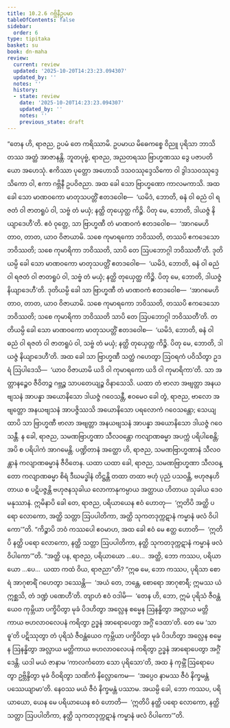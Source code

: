 ```yaml
---
title: 10.2.6 ဂဗ္ဘိနီဥပမာ
tableOfContents: false
sidebar:
  order: 6
type: tipitaka
basket: su
book: dn-maha
review:
  current: review
  updated: '2025-10-20T14:23:23.094307'
  updated_by: ''
  notes: ''
  history:
  - state: review
    date: '2025-10-20T14:23:23.094307'
    updated_by: ''
    notes: ''
    previous_state: draft
---
```



<DynamicBreadcrumb />


<ReviewStatus review={frontmatter.review} showDetails={true} />

<HypothesisAnnotation frontmatter={frontmatter} />

<Division number="420" book="dn-maha" e="ch" v="7" p="263">

<Paragraph number="1107" book="dn-maha">
“တေန ဟိ, ရာဇည, ဥပမံ တေ ကရိဿာမိ. ဥပမာယ မိဓေကစ္စေ ဝိညူ ပုရိသာ ဘာသိတဿ အတ္ထံ အာဇာနန္တိ. ဘူတပုဗ္ဗံ, ရာဇည, အညတရဿ ဗြာဟ္မဏဿ ဒွေ ပဇာပတိယော အဟေသုံ. ဧကိဿာ ပုတ္တော အဟောသိ ဒသဝဿုဒ္ဒေသိကော ဝါ ဒွါဒသဝဿုဒ္ဒေသိကော ဝါ, ဧကာ ဂဗ္ဘိနီ ဥပဝိဇညာ. အထ ခေါ သော ဗြာဟ္မဏော ကာလမကာသိ. အထ ခေါ သော မာဏဝကော မာတုသပတ္တိံ ဧတဒဝေါစ—  ‘ယမိဒံ, ဘောတိ, ဓနံ ဝါ ဓညံ ဝါ ရဇတံ ဝါ ဇာတရူပံ ဝါ, သဗ္ဗံ တံ မယှံ; နတ္ထိ တုယှေတ္ထ ကိဉ္စိ. ပိတု မေ, ဘောတိ, ဒါယဇ္ဇံ နိယျာဒေဟီ’တိ. ဧဝံ ဝုတ္တေ, သာ ဗြာဟ္မဏီ တံ မာဏဝကံ ဧတဒဝေါစ—  ‘အာဂမေဟိ တာဝ, တာတ, ယာဝ ဝိဇာယာမိ. သစေ ကုမာရကော ဘဝိဿတိ, တဿပိ ဧကဒေသော ဘဝိဿတိ; သစေ ကုမာရိကာ ဘဝိဿတိ, သာပိ တေ ဩပဘောဂ္ဂါ ဘဝိဿတီ’တိ. ဒုတိယမ္ပိ ခေါ သော မာဏဝကော မာတုသပတ္တိံ ဧတဒဝေါစ—  ‘ယမိဒံ, ဘောတိ, ဓနံ ဝါ ဓညံ ဝါ ရဇတံ ဝါ ဇာတရူပံ ဝါ, သဗ္ဗံ တံ မယှံ; နတ္ထိ တုယှေတ္ထ ကိဉ္စိ. ပိတု မေ, ဘောတိ, ဒါယဇ္ဇံ နိယျာဒေဟီ’တိ. ဒုတိယမ္ပိ ခေါ သာ ဗြာဟ္မဏီ တံ မာဏဝကံ ဧတဒဝေါစ—  ‘အာဂမေဟိ တာဝ, တာတ, ယာဝ ဝိဇာယာမိ. သစေ ကုမာရကော ဘဝိဿတိ, တဿပိ ဧကဒေသော ဘဝိဿတိ; သစေ ကုမာရိကာ ဘဝိဿတိ သာပိ တေ ဩပဘောဂ္ဂါ ဘဝိဿတီ’တိ. တတိယမ္ပိ ခေါ သော မာဏဝကော မာတုသပတ္တိံ ဧတဒဝေါစ—  ‘ယမိဒံ, ဘောတိ, ဓနံ ဝါ ဓညံ ဝါ ရဇတံ ဝါ ဇာတရူပံ ဝါ, သဗ္ဗံ တံ မယှံ; နတ္ထိ တုယှေတ္ထ ကိဉ္စိ. ပိတု မေ, ဘောတိ, ဒါယဇ္ဇံ နိယျာဒေဟီ’တိ.
</Paragraph>

<Paragraph number="1108" book="dn-maha">
အထ ခေါ သာ ဗြာဟ္မဏီ သတ္ထံ ဂဟေတွာ ဩဝရကံ ပဝိသိတွာ ဥဒရံ ဩပါဒေသိ—  ‘ယာဝ ဝိဇာယာမိ ယဒိ ဝါ ကုမာရကော ယဒိ ဝါ ကုမာရိကာ’တိ. သာ အတ္တာနဉ္စေဝ ဇီဝိတဉ္စ ဂဗ္ဘဉ္စ သာပတေယျဉ္စ ဝိနာသေသိ. ယထာ တံ ဗာလာ အဗျတ္တာ အနယဗျသနံ အာပန္နာ အယောနိသော ဒါယဇ္ဇံ ဂဝေသန္တီ, ဧဝမေဝ ခေါ တွံ, ရာဇည, ဗာလော အဗျတ္တော အနယဗျသနံ အာပဇ္ဇိဿသိ အယောနိသော ပရလောကံ ဂဝေသန္တော; သေယျထာပိ သာ ဗြာဟ္မဏီ ဗာလာ အဗျတ္တာ အနယဗျသနံ အာပန္နာ အယောနိသော ဒါယဇ္ဇံ ဂဝေသန္တီ. န ခေါ, ရာဇည, သမဏဗြာဟ္မဏာ သီလဝန္တော ကလျာဏဓမ္မာ အပက္ကံ ပရိပါစေန္တိ; အပိ စ ပရိပါကံ အာဂမေန္တိ. ပဏ္ဍိတာနံ အတ္ထော ဟိ, ရာဇည, သမဏဗြာဟ္မဏာနံ သီလဝန္တာနံ ကလျာဏဓမ္မာနံ ဇီဝိတေန. ယထာ ယထာ ခေါ, ရာဇည, သမဏဗြာဟ္မဏာ သီလဝန္တော ကလျာဏဓမ္မာ စိရံ ဒီဃမဒ္ဓါနံ တိဋ္ဌန္တိ တထာ တထာ ဗဟုံ ပုညံ ပသဝန္တိ, ဗဟုဇနဟိတာယ စ ပဋိပဇ္ဇန္တိ ဗဟုဇနသုခါယ လောကာနုကမ္ပာယ အတ္ထာယ ဟိတာယ သုခါယ ဒေဝမနုဿာနံ. ဣမိနာပိ ခေါ တေ, ရာဇည, ပရိယာယေန ဧဝံ ဟောတု—  ‘ဣတိပိ အတ္ထိ ပရော လောကော, အတ္ထိ သတ္တာ ဩပပါတိကာ, အတ္ထိ သုကတဒုက္ကဋာနံ ကမ္မာနံ ဖလံ ဝိပါကော’”တိ.
</Paragraph>

</Division>
<Division number="421" book="dn-maha" e="ch" v="7" p="265">

<Paragraph number="1109" book="dn-maha">
“ကိဉ္စာပိ ဘဝံ ကဿပေါ ဧဝမာဟ, အထ ခေါ ဧဝံ မေ ဧတ္ထ ဟောတိ—  ‘ဣတိပိ နတ္ထိ ပရော လောကော, နတ္ထိ သတ္တာ ဩပပါတိကာ, နတ္ထိ သုကတဒုက္ကဋာနံ ကမ္မာနံ ဖလံ ဝိပါကော’”တိ. “အတ္ထိ ပန, ရာဇည, ပရိယာယော …ပေ…  အတ္ထိ, ဘော ကဿပ, ပရိယာယော …ပေ…  ယထာ ကထံ ဝိယ, ရာဇညာ”တိ? “ဣဓ မေ, ဘော ကဿပ, ပုရိသာ စောရံ အာဂုစာရိံ ဂဟေတွာ ဒဿေန္တိ—  ‘အယံ တေ, ဘန္တေ, စောရော အာဂုစာရီ; ဣမဿ ယံ ဣစ္ဆသိ, တံ ဒဏ္ဍံ ပဏေဟီ’တိ. တျာဟံ ဧဝံ ဝဒါမိ—  ‘တေန ဟိ, ဘော, ဣမံ ပုရိသံ ဇီဝန္တံယေဝ ကုမ္ဘိယာ ပက္ခိပိတွာ မုခံ ပိဒဟိတွာ အလ္လေန စမ္မေန ဩနန္ဓိတွာ အလ္လာယ မတ္တိကာယ ဗဟလာဝလေပနံ ကရိတွာ ဥဒ္ဓနံ အာရောပေတွာ အဂ္ဂိံ ဒေထာ’တိ. တေ မေ ‘သာဓူ’တိ ပဋိဿုတွာ တံ ပုရိသံ ဇီဝန္တံယေဝ ကုမ္ဘိယာ ပက္ခိပိတွာ မုခံ ပိဒဟိတွာ အလ္လေန စမ္မေန ဩနန္ဓိတွာ အလ္လာယ မတ္တိကာယ ဗဟလာဝလေပနံ ကရိတွာ ဥဒ္ဓနံ အာရောပေတွာ အဂ္ဂိံ ဒေန္တိ. ယဒါ မယံ ဇာနာမ ‘ကာလင်္ကတော သော ပုရိသော’တိ, အထ နံ ကုမ္ဘိံ ဩရောပေတွာ ဥဗ္ဘိန္ဒိတွာ မုခံ ဝိဝရိတွာ သဏိကံ နိလ္လောကေမ—  ‘အပ္ပေဝ နာမဿ ဇီဝံ နိက္ခမန္တံ ပဿေယျာမာ’တိ. နေဝဿ မယံ ဇီဝံ နိက္ခမန္တံ ပဿာမ. အယမ္ပိ ခေါ, ဘော ကဿပ, ပရိယာယော, ယေန မေ ပရိယာယေန ဧဝံ ဟောတိ—  ‘ဣတိပိ နတ္ထိ ပရော လောကော, နတ္ထိ သတ္တာ ဩပပါတိကာ, နတ္ထိ သုကတဒုက္ကဋာနံ ကမ္မာနံ ဖလံ ဝိပါကော’”တိ.
</Paragraph>
</Division>